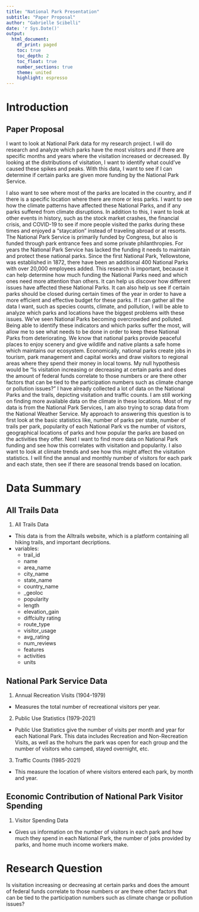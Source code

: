 ```yaml
---
title: "National Park Presentation"
subtitle: "Paper Proposal"
author: "Gabrielle Scibelli"
date: 'r Sys.Date()'
output: 
  html_document:
    df_print: paged 
    toc: true 
    toc_depth: 2
    toc_float: true 
    number_sections: true
    theme: united 
    highlight: espresso 
---
```


# Introduction

## Paper Proposal 

I want to look at National Park data for my research project. I will do research and analyze which parks have the most visitors and if there are specific months and years where the visitation increased or decreased. By looking at the distributions of visitation, I want to identify what could’ve caused these spikes and peaks. With this data, I want to see if I can determine if certain parks are given more funding by the National Park Service.

I also want to see where most of the parks are located in the country, and if there is a specific location where there are more or less parks. I want to see how the climate patterns have affected these National Parks, and if any parks suffered from climate disruptions. In addition to this, I want to look at other events in history, such as the stock market crashes, the financial crisis, and COVID-19 to see if more people visited the parks during these times and enjoyed a “staycation” instead of traveling abroad or at resorts. 
The National Park Service is primarily funded by Congress, but also is funded through park entrance fees and some private philanthropies. For years the National Park Service has lacked the funding it needs to maintain and protect these national parks. Since the first National Park, Yellowstone, was established in 1872, there have been an additional 400 National Parks with over 20,000 employees added. 
This research is important, because it can help determine how much funding the National Parks need and which ones need more attention than others. It can help us discover how different issues have affected these National Parks. It can also help us see if certain parks should be closed during certain times of the year in order to have a more efficient and effective budget for these parks. 
If I can gather all the data I want, such as species counts, climate, and pollution, I will be able to analyze which parks and locations have the biggest problems with these issues. We’ve seen National Parks becoming overcrowded and polluted. Being able to identify these indicators and which parks suffer the most, will allow me to see what needs to be done in order to keep these National Parks from deteriorating. 
We know that national parks provide peaceful places to enjoy scenery and give wildlife and native plants a safe home which maintains our ecosystem. Economically, national parks create jobs in tourism, park management and capital works and draw visitors to regional areas where they spend their money in local towns. My null hypothesis would be “Is visitation increasing or decreasing at certain parks and does the amount of federal funds correlate to those numbers or are there other factors that can be tied to the participation numbers such as climate change or pollution issues?” 
I have already collected a lot of data on the National Parks and the trails, depicting visitation and traffic counts. I am still working on finding more available data on the climate in these locations. Most of my data is from the National Park Services, I am also trying to scrap data from the National Weather Service. My approach to answering this question is to first look at the basic statistics like, number of parks per state, number of trails per park, popularity of each National Park vs the number of visitors, geographical locations of parks and how popular the parks are based on the activities they offer. Next I want to find more data on National Park funding and see how this correlates with visitation and popularity. I also want to look at climate trends and see how this might affect the visitation statistics. I will find the annual and monthly number of visitors for each park and each state, then see if there are seasonal trends based on location. 

# Data Summary 

## All Trails Data  

1. All Trails Data
  - This data is from the Alltrails website, which is a platform containing all hiking trails, and important decriptions. 
  - variables: 
    - trail_id
    - name
    - area_name
    - city_name
    - state_name
    - country_name
    - _geoloc
    - popularity
    - length
    - elevation_gain
    - diffciulty rating
    - route_type
    - visitor_usage
    - avg_rating
    - num_reviews
    - features
    - activities
    - units 

## National Park Service Data 

1. Annual Recreation Visits (1904-1979) 
  - Measures the total number of recreational visitors per year. 

  
2. Public Use Statistics (1979-2021)
  - Public Use Statistics give the number of visits per month and year for each National Park. This data includes Recreation and Non-Recreation Visits, as well as the hohurs the park was open for each group and the number of visitors who camped, stayed overnight, etc. 
  
3. Traffic Counts (1985-2021)
  - This measure the location of where visitors entered each park, by month and year. 

## Economic Contribution of National Park Visitor Spending 
1. Visitor Spending Data 
  - Gives us information on the number of visitors in each park and how much they spend in each National Park, the number of jobs provided by parks, and home much income workers make. 

# Research Question 

Is visitation increasing or decreasing at certain parks and does the amount of federal funds correlate to those numbers or are there other factors that can be tied to the participation numbers such as climate change or pollution issues?





